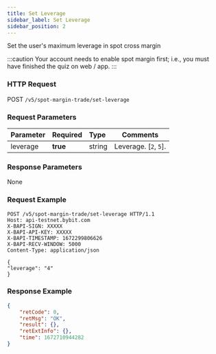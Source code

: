 ```yaml
---
title: Set Leverage
sidebar_label: Set Leverage
sidebar_position: 2
---
```


Set the user's maximum leverage in spot cross margin

:::caution
Your account needs to enable spot margin first; i.e., you must have finished the quiz on web / app.
:::

### HTTP Request
POST `/v5/spot-margin-trade/set-leverage`

### Request Parameters
| Parameter | Required | Type | Comments|
|:----- |:-------|:-----|------ |
|leverage |**true**| string |Leverage. [`2`, `5`].|

### Response Parameters
None

### Request Example

```http
POST /v5/spot-margin-trade/set-leverage HTTP/1.1
Host: api-testnet.bybit.com
X-BAPI-SIGN: XXXXX
X-BAPI-API-KEY: XXXXX
X-BAPI-TIMESTAMP: 1672299806626
X-BAPI-RECV-WINDOW: 5000
Content-Type: application/json

{
"leverage": "4"
}
```

### Response Example

```json
{
    "retCode": 0,
    "retMsg": "OK",
    "result": {},
    "retExtInfo": {},
    "time": 1672710944282
}
```
